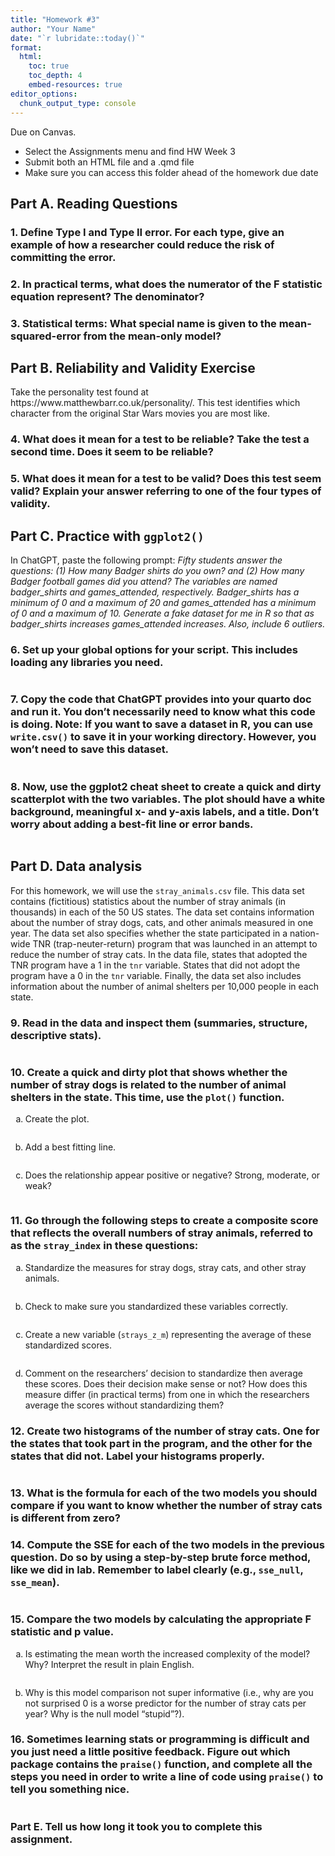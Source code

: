 ```yaml
---
title: "Homework #3" 
author: "Your Name" 
date: "`r lubridate::today()`"
format: 
  html:
    toc: true 
    toc_depth: 4
    embed-resources: true
editor_options: 
  chunk_output_type: console
---
```


Due <!--Wednesday, September 27, 2023, 1:30pm--> on Canvas.   

-	Select the Assignments menu and find HW Week 3
-	Submit both an HTML file and a .qmd file
-	Make sure you can access this folder ahead of the homework due date


## Part A. Reading Questions


### 1.	Define Type I and Type II error. For each type, give an example of how a researcher could reduce the risk of committing the error.


### 2.	In practical terms, what does the numerator of the F statistic equation represent? The denominator?


### 3.	Statistical terms: What special name is given to the mean-squared-error from the mean-only model?



## Part B. Reliability and Validity Exercise

Take the personality test found at https://www.matthewbarr.co.uk/personality/. This test identifies which character from the original Star Wars movies you are most like. 


### 4.	What does it mean for a test to be reliable? Take the test a second time. Does it seem to be reliable?


### 5.	What does it mean for a test to be valid? Does this test seem valid? Explain your answer referring to one of the four types of validity.


## Part C. Practice with `ggplot2()`

In ChatGPT, paste the following prompt: *Fifty students answer the questions: (1) How many Badger shirts do you own? and (2) How many Badger football games did you attend? The variables are named badger_shirts and games_attended, respectively. Badger_shirts has a minimum of 0 and a maximum of 20 and games_attended has a minimum of 0 and a maximum of 10. Generate a fake dataset for me in R so that as badger_shirts increases games_attended increases. Also, include 6 outliers.*


### 6. Set up your global options for your script. This includes loading any libraries you need.

```r

```


### 7.	Copy the code that ChatGPT provides into your quarto doc and run it. You don’t necessarily need to know what this code is doing. Note: If you want to save a dataset in R, you can use `write.csv()` to save it in your working directory. However, you won’t need to save this dataset.

```r

```


### 8.	Now, use the ggplot2 cheat sheet to create a quick and dirty scatterplot with the two variables. The plot should have a white background, meaningful x- and y-axis labels, and a title. Don’t worry about adding a best-fit line or error bands.

```r

```


## Part D. Data analysis

For this homework, we will use the `stray_animals.csv` file. This data set contains (fictitious) statistics about the number of stray animals (in thousands) in each of the 50 US states. The data set contains information about the number of stray dogs, cats, and other animals measured in one year. The data set also specifies whether the state participated in a nation-wide TNR (trap-neuter-return) program that was launched in an attempt to reduce the number of stray cats. In the data file, states that adopted the TNR program have a 1 in the `tnr` variable. States that did not adopt the program have a 0 in the `tnr` variable. Finally, the data set also includes information about the number of animal shelters per 10,000 people in each state. 

### 9.	Read in the data and inspect them (summaries, structure, descriptive stats).

```r

```


### 10.	Create a quick and dirty plot that shows whether the number of stray dogs is related to the number of animal shelters in the state. This time, use the `plot()` function.

a.	Create the plot.

```r

```

b.	Add a best fitting line.

```r

```

c.	Does the relationship appear positive or negative? Strong, moderate, or weak?

```r

```


### 11.	Go through the following steps to create a composite score that reflects the overall numbers of stray animals, referred to as the `stray_index` in these questions:

a.	Standardize the measures for stray dogs, stray cats, and other stray animals.

```r

```


b.	Check to make sure you standardized these variables correctly. 

```r

```


c.	Create a new variable (`strays_z_m`) representing the average of these standardized scores.

```r

```


d.	Comment on the researchers’ decision to standardize then average these scores. Does their decision make sense or not? How does this measure differ (in practical terms) from one in which the researchers average the scores without standardizing them? 

### 12.	Create two histograms of the number of stray cats. One for the states that took part in the program, and the other for the states that did not. Label your histograms properly. 

```r

```


### 13.	What is the formula for each of the two models you should compare if you want to know whether the number of stray cats is different from zero? 


### 14.	Compute the SSE for each of the two models in the previous question. Do so by using a step-by-step brute force method, like we did in lab. Remember to label clearly (e.g., `sse_null`, `sse_mean`). 

```r

```


### 15.	Compare the two models by calculating the appropriate F statistic and p value. 

a.	Is estimating the mean worth the increased complexity of the model? Why? Interpret the result in plain English.

```r

```


b.	Why is this model comparison not super informative (i.e., why are you not surprised 0 is a worse predictor for the number of stray cats per year? Why is the null model “stupid”?).

### 16.	Sometimes learning stats or programming is difficult and you just need a little positive feedback. Figure out which package contains the `praise()` function, and complete all the steps you need in order to write a line of code using `praise()` to tell you something nice. 


```r

```


### Part E. Tell us how long it took you to complete this assignment. 

